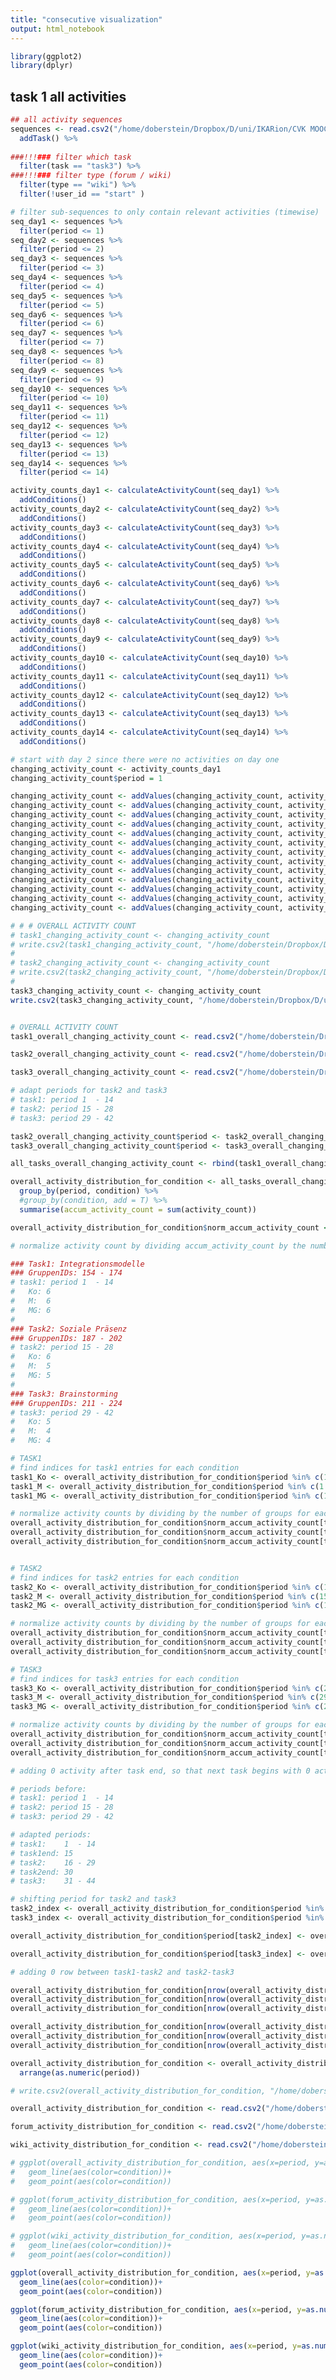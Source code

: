 ```yaml
---
title: "consecutive visualization"
output: html_notebook
---
```


```r
library(ggplot2)
library(dplyr)
```


## task 1 all activities
```r
## all activity sequences
sequences <- read.csv2("/home/doberstein/Dropbox/D/uni/IKARion/CVK MOOC - WS18_19/analysis/t1_t2_t3_activities_with_start.csv", stringsAsFactors = F) %>% subset(select=-c(X, class)) %>% 
  addTask() %>% 
  
###!!!### filter which task
  filter(task == "task3") %>% 
###!!!### filter type (forum / wiki)
  filter(type == "wiki") %>% 
  filter(!user_id == "start" )
```

```r
# filter sub-sequences to only contain relevant activities (timewise)
seq_day1 <- sequences %>% 
  filter(period <= 1)
seq_day2 <- sequences %>% 
  filter(period <= 2)
seq_day3 <- sequences %>% 
  filter(period <= 3)
seq_day4 <- sequences %>% 
  filter(period <= 4)
seq_day5 <- sequences %>% 
  filter(period <= 5)
seq_day6 <- sequences %>% 
  filter(period <= 6)
seq_day7 <- sequences %>% 
  filter(period <= 7)
seq_day8 <- sequences %>% 
  filter(period <= 8)
seq_day9 <- sequences %>% 
  filter(period <= 9)
seq_day10 <- sequences %>% 
  filter(period <= 10)
seq_day11 <- sequences %>% 
  filter(period <= 11)
seq_day12 <- sequences %>% 
  filter(period <= 12)
seq_day13 <- sequences %>% 
  filter(period <= 13)
seq_day14 <- sequences %>% 
  filter(period <= 14)
```

```r
activity_counts_day1 <- calculateActivityCount(seq_day1) %>% 
  addConditions()
activity_counts_day2 <- calculateActivityCount(seq_day2) %>% 
  addConditions()
activity_counts_day3 <- calculateActivityCount(seq_day3) %>% 
  addConditions()
activity_counts_day4 <- calculateActivityCount(seq_day4) %>% 
  addConditions()
activity_counts_day5 <- calculateActivityCount(seq_day5) %>% 
  addConditions()
activity_counts_day6 <- calculateActivityCount(seq_day6) %>% 
  addConditions()
activity_counts_day7 <- calculateActivityCount(seq_day7) %>% 
  addConditions()
activity_counts_day8 <- calculateActivityCount(seq_day8) %>% 
  addConditions()
activity_counts_day9 <- calculateActivityCount(seq_day9) %>% 
  addConditions()
activity_counts_day10 <- calculateActivityCount(seq_day10) %>% 
  addConditions()
activity_counts_day11 <- calculateActivityCount(seq_day11) %>% 
  addConditions()
activity_counts_day12 <- calculateActivityCount(seq_day12) %>% 
  addConditions()
activity_counts_day13 <- calculateActivityCount(seq_day13) %>% 
  addConditions()
activity_counts_day14 <- calculateActivityCount(seq_day14) %>% 
  addConditions()

# start with day 2 since there were no activities on day one
changing_activity_count <- activity_counts_day1
changing_activity_count$period = 1

changing_activity_count <- addValues(changing_activity_count, activity_counts_day2, 2)
changing_activity_count <- addValues(changing_activity_count, activity_counts_day3, 3)
changing_activity_count <- addValues(changing_activity_count, activity_counts_day4, 4)
changing_activity_count <- addValues(changing_activity_count, activity_counts_day5, 5)
changing_activity_count <- addValues(changing_activity_count, activity_counts_day6, 6)
changing_activity_count <- addValues(changing_activity_count, activity_counts_day7, 7)
changing_activity_count <- addValues(changing_activity_count, activity_counts_day8, 8)
changing_activity_count <- addValues(changing_activity_count, activity_counts_day9, 9)
changing_activity_count <- addValues(changing_activity_count, activity_counts_day10, 10)
changing_activity_count <- addValues(changing_activity_count, activity_counts_day11, 11)
changing_activity_count <- addValues(changing_activity_count, activity_counts_day12, 12)
changing_activity_count <- addValues(changing_activity_count, activity_counts_day13, 13)
changing_activity_count <- addValues(changing_activity_count, activity_counts_day14, 14)
```

```r
# # # OVERALL ACTIVITY COUNT
# task1_changing_activity_count <- changing_activity_count
# write.csv2(task1_changing_activity_count, "/home/doberstein/Dropbox/D/uni/IKARion/CVK MOOC - WS18_19/analysis/task1_overall_changing_activity_count.csv", row.names = F)
# 
# task2_changing_activity_count <- changing_activity_count
# write.csv2(task2_changing_activity_count, "/home/doberstein/Dropbox/D/uni/IKARion/CVK MOOC - WS18_19/analysis/task2_overall_changing_activity_count.csv", row.names = F)
# 
task3_changing_activity_count <- changing_activity_count
write.csv2(task3_changing_activity_count, "/home/doberstein/Dropbox/D/uni/IKARion/CVK MOOC - WS18_19/analysis/task3_overall_changing_activity_count.csv", row.names = F)


# OVERALL ACTIVITY COUNT
task1_overall_changing_activity_count <- read.csv2("/home/doberstein/Dropbox/D/uni/IKARion/CVK MOOC - WS18_19/analysis/task1_overall_changing_activity_count.csv")

task2_overall_changing_activity_count <- read.csv2("/home/doberstein/Dropbox/D/uni/IKARion/CVK MOOC - WS18_19/analysis/task2_overall_changing_activity_count.csv")

task3_overall_changing_activity_count <- read.csv2("/home/doberstein/Dropbox/D/uni/IKARion/CVK MOOC - WS18_19/analysis/task3_overall_changing_activity_count.csv")

```



```r
# adapt periods for task2 and task3
# task1: period 1  - 14
# task2: period 15 - 28
# task3: period 29 - 42

task2_overall_changing_activity_count$period <- task2_overall_changing_activity_count$period + 14
task3_overall_changing_activity_count$period <- task3_overall_changing_activity_count$period + 28
```

```r
all_tasks_overall_changing_activity_count <- rbind(task1_overall_changing_activity_count, task2_overall_changing_activity_count, task3_overall_changing_activity_count)
```

```r
overall_activity_distribution_for_condition <- all_tasks_overall_changing_activity_count %>% 
  group_by(period, condition) %>% 
  #group_by(condition, add = T) %>% 
  summarise(accum_activity_count = sum(activity_count))

overall_activity_distribution_for_condition$norm_accum_activity_count <- NA

# normalize activity count by dividing accum_activity_count by the number of groups for the condition and task

### Task1: Integrationsmodelle 
### GruppenIDs: 154 - 174
# task1: period 1  - 14
#   Ko: 6
#   M:  6
#   MG: 6
#
### Task2: Soziale Präsenz
### GruppenIDs: 187 - 202
# task2: period 15 - 28
#   Ko: 6
#   M:  5
#   MG: 5
#   
### Task3: Brainstorming
### GruppenIDs: 211 - 224
# task3: period 29 - 42
#   Ko: 5
#   M:  4
#   MG: 4

# TASK1
# find indices for task1 entries for each condition
task1_Ko <- overall_activity_distribution_for_condition$period %in% c(1:14) & overall_activity_distribution_for_condition$condition == "Ko"
task1_M <- overall_activity_distribution_for_condition$period %in% c(1:14) & overall_activity_distribution_for_condition$condition == "M"
task1_MG <- overall_activity_distribution_for_condition$period %in% c(1:14) & overall_activity_distribution_for_condition$condition == "MG"

# normalize activity counts by dividing by the number of groups for each condition
overall_activity_distribution_for_condition$norm_accum_activity_count[task1_Ko] <- overall_activity_distribution_for_condition$accum_activity_count[task1_Ko]/6
overall_activity_distribution_for_condition$norm_accum_activity_count[task1_M] <- overall_activity_distribution_for_condition$accum_activity_count[task1_M]/6
overall_activity_distribution_for_condition$norm_accum_activity_count[task1_MG] <- overall_activity_distribution_for_condition$accum_activity_count[task1_MG]/6


# TASK2
# find indices for task2 entries for each condition
task2_Ko <- overall_activity_distribution_for_condition$period %in% c(15:28) & overall_activity_distribution_for_condition$condition == "Ko"
task2_M <- overall_activity_distribution_for_condition$period %in% c(15:28) & overall_activity_distribution_for_condition$condition == "M"
task2_MG <- overall_activity_distribution_for_condition$period %in% c(15:28) & overall_activity_distribution_for_condition$condition == "MG"

# normalize activity counts by dividing by the number of groups for each condition
overall_activity_distribution_for_condition$norm_accum_activity_count[task2_Ko] <- overall_activity_distribution_for_condition$accum_activity_count[task2_Ko]/6
overall_activity_distribution_for_condition$norm_accum_activity_count[task2_M] <- overall_activity_distribution_for_condition$accum_activity_count[task2_M]/5
overall_activity_distribution_for_condition$norm_accum_activity_count[task2_MG] <- overall_activity_distribution_for_condition$accum_activity_count[task2_MG]/5

# TASK3
# find indices for task3 entries for each condition
task3_Ko <- overall_activity_distribution_for_condition$period %in% c(29:42) & overall_activity_distribution_for_condition$condition == "Ko"
task3_M <- overall_activity_distribution_for_condition$period %in% c(29:42) & overall_activity_distribution_for_condition$condition == "M"
task3_MG <- overall_activity_distribution_for_condition$period %in% c(29:42) & overall_activity_distribution_for_condition$condition == "MG"

# normalize activity counts by dividing by the number of groups for each condition
overall_activity_distribution_for_condition$norm_accum_activity_count[task3_Ko] <- overall_activity_distribution_for_condition$accum_activity_count[task3_Ko]/5
overall_activity_distribution_for_condition$norm_accum_activity_count[task3_M] <- overall_activity_distribution_for_condition$accum_activity_count[task3_M]/4
overall_activity_distribution_for_condition$norm_accum_activity_count[task3_MG] <- overall_activity_distribution_for_condition$accum_activity_count[task3_MG]/4
```

```r
# adding 0 activity after task end, so that next task begins with 0 activity not with first value for activity count

# periods before:
# task1: period 1  - 14
# task2: period 15 - 28
# task3: period 29 - 42

# adapted periods: 
# task1:    1  - 14
# task1end: 15
# task2:    16 - 29
# task2end: 30
# task3:    31 - 44

# shifting period for task2 and task3
task2_index <- overall_activity_distribution_for_condition$period %in% c(15:28)
task3_index <- overall_activity_distribution_for_condition$period %in% c(29:42)

overall_activity_distribution_for_condition$period[task2_index] <- overall_activity_distribution_for_condition$period[task2_index]+1

overall_activity_distribution_for_condition$period[task3_index] <- overall_activity_distribution_for_condition$period[task3_index]+2

# adding 0 row between task1-task2 and task2-task3

overall_activity_distribution_for_condition[nrow(overall_activity_distribution_for_condition)+1,] <- c(period = 15, condition = "Ko", accum_activity_count = 0, norm_accum_activity_count = 0)
overall_activity_distribution_for_condition[nrow(overall_activity_distribution_for_condition)+1,] <- c(period = 15, condition = "M", accum_activity_count = 0, norm_accum_activity_count = 0)
overall_activity_distribution_for_condition[nrow(overall_activity_distribution_for_condition)+1,] <- c(period = 15, condition = "MG", accum_activity_count = 0, norm_accum_activity_count = 0)

overall_activity_distribution_for_condition[nrow(overall_activity_distribution_for_condition)+1,] <- c(period = 30, condition = "Ko", accum_activity_count = 0, norm_accum_activity_count = 0)
overall_activity_distribution_for_condition[nrow(overall_activity_distribution_for_condition)+1,] <- c(period = 30, condition = "M", accum_activity_count = 0, norm_accum_activity_count = 0)
overall_activity_distribution_for_condition[nrow(overall_activity_distribution_for_condition)+1,] <- c(period = 30, condition = "MG", accum_activity_count = 0, norm_accum_activity_count = 0)

overall_activity_distribution_for_condition <- overall_activity_distribution_for_condition %>% 
  arrange(as.numeric(period))

```

```r
# write.csv2(overall_activity_distribution_for_condition, "/home/doberstein/Dropbox/D/uni/IKARion/CVK MOOC - WS18_19/analysis/wiki_activitiy_distribution_for_condition.csv", row.names = F)

overall_activity_distribution_for_condition <- read.csv2("/home/doberstein/Dropbox/D/uni/IKARion/CVK MOOC - WS18_19/analysis/overall_activitiy_distribution_for_condition.csv", stringsAsFactors = F)

forum_activity_distribution_for_condition <- read.csv2("/home/doberstein/Dropbox/D/uni/IKARion/CVK MOOC - WS18_19/analysis/forum_activitiy_distribution_for_condition.csv", stringsAsFactors = F)

wiki_activity_distribution_for_condition <- read.csv2("/home/doberstein/Dropbox/D/uni/IKARion/CVK MOOC - WS18_19/analysis/wiki_activitiy_distribution_for_condition.csv", stringsAsFactors = F)
```

```r
# ggplot(overall_activity_distribution_for_condition, aes(x=period, y=as.numeric(accum_activity_count), group=condition)) +
#   geom_line(aes(color=condition))+
#   geom_point(aes(color=condition))
```
```r
# ggplot(forum_activity_distribution_for_condition, aes(x=period, y=as.numeric(accum_activity_count), group=condition)) +
#   geom_line(aes(color=condition))+
#   geom_point(aes(color=condition))
```

```r
# ggplot(wiki_activity_distribution_for_condition, aes(x=period, y=as.numeric(accum_activity_count), group=condition)) +
#   geom_line(aes(color=condition))+
#   geom_point(aes(color=condition))
```


```r
ggplot(overall_activity_distribution_for_condition, aes(x=period, y=as.numeric(norm_accum_activity_count), group=condition)) +
  geom_line(aes(color=condition))+
  geom_point(aes(color=condition))
```
```r
ggplot(forum_activity_distribution_for_condition, aes(x=period, y=as.numeric(norm_accum_activity_count), group=condition)) +
  geom_line(aes(color=condition))+
  geom_point(aes(color=condition))
```

```r
ggplot(wiki_activity_distribution_for_condition, aes(x=period, y=as.numeric(norm_accum_activity_count), group=condition)) +
  geom_line(aes(color=condition))+
  geom_point(aes(color=condition))
```


